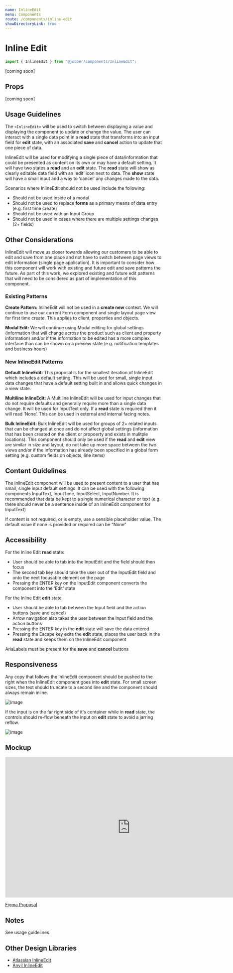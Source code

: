 ```yaml
---
name: InlineEdit
menu: Components
route: /components/inline-edit
showDirectoryLink: true
---
```



# Inline Edit

```ts
import { InlineEdit } from "@jobber/components/InlineEdit";
```

<Playground>
  <InlineEdit text="Bob" />
</Playground>

<!--
  INTERFACE: This is for the proposal stage of the component

  Provide an example of what the component looks like in code. How would you use
  it from another React component? This should consist primarily of code blocks.
  This section can be deleted once the component is built, when the Playground
  will demonstrate this at a higher fidelity.
-->

[coming soon]

## Props

<Props of={InlineEdit} />

<!--
  It is not necessary to provide an example of each prop. Use usage examples to
  highlight key features of a component or particular considerations.

  See `Button.mdx` for a good example of this.
-->

[coming soon]

## Usage Guidelines

<!--
  What is the design purpose of this component? How do its responsibilities
  relate to other components? What should this component not be used for? What
  are some related components in Atlantis? Try to describe this component not
  in terms of what it looks like or what elements make it up, but what function
  it performs or how it enables a user to perform tasks (e.g. “Buttons allow users
  to initiate, complete, and reverse actions.” vs “Buttons are rectangular elements
  that have a green background and white text”).
-->

The `<InlineEdit>` will be used to switch between displaying a value and displaying the component to update or change the value. The user can interact with a single data point in a **read** state that transforms into an input field for **edit** state, with an associated **save** and **cancel** action to update that one piece of data. 

InlineEdit will be used for modifying a single piece of data/information that could be presented as content on its own or may have a default setting. It will have two states a **read** and an **edit** state. The **read** state will show as clearly editable data field with an 'edit’ icon next to data. The **show** state will have a small input and a way to ‘cancel’ any changes made to the data.

Scenarios where InlineEdit should not be used include the following:
- Should not be used inside of a modal 
- Should not be used to replace **forms** as a primary means of data entry (e.g. first time create) 
- Should not be used with an Input Group 
- Should not be used in cases where there are multiple settings changes (2+ fields)

## Other Considerations

InlineEdit will move us closer towards allowing our customers to be able to edit and save from one place and not have to switch between page views to edit information (single page application). It is important to consider how this component will work with existing and future edit and save patterns the future. As part of this work, we explored existing and future edit patterns that will need to be considered as part of implementation of this component.

### Existing Patterns

**Create Pattern:** InlineEdit will not be used in a **create new** context. We will continue to use our current Form component and single layout page view for first time create. This applies to client, properties and objects.

**Modal Edit:** We will continue using Modal editing for global settings (information that will change across the product such as client and property information) and/or if the information to be edited has a more complex interface than can be shown on a preview state (e.g. notification templates and business hours)

### New InlineEdit Patterns
**Default InlineEdit:** This proposal is for the smallest iteration of InlineEdit which includes a default setting. This will be used for small, single input data changes that have a default setting built in and allows quick changes in a view state.

**Multiline InlineEdit:** A Multiline InlineEdit will be used for input changes that do not require defaults and generally require more than a single data change. It will be used for InputText only. If a **read** state is required then it will read ‘None’. This can be used in external and internal facing notes.

**Bulk InlineEdit:** Bulk InlineEdit will be used for groups of 2+ related inputs that can be changed at once and do not affect global settings (information that has been created on the client or propoerty and exists in mulitple locations). This component should only be used if the **read** and **edit** view are similar in size and layout, do not take up more space between the two views and/or if the information has already been specified in a global form setting (e.g. custom fields on objects, line items)


## Content Guidelines

<!--
  What type of content does this component present (documents, text, images, other components)?
  What is the recommended, or expected, amount of content? What is the components’ behaviour when
  the provided content diverges from what is expected (image aspect ratio, amount of text, video
  vs audio, filesize)? Are there any important references to the [Product Vocabulary](https://atlantis.getjobber.com/guides/product-vocabulary)
  that should be made regarding this component? What happens when content is unavailable or unreliable
  (poor connection, empty states, flaky GPS data?)
-->

The InlineEdit component will be used to present content to a user that has small, single input default settings. It can be used with the following components InputText, InputTime, InputSelect, InputNumber. It is recommended that data be kept to a single numerical character or text (e.g. there should never be a sentence inside of an InlineEdit component for InputText)

If content is not required, or is empty, use a sensible placeholder value. The default value if none is provided or required can be “None”
 

## Accessibility

<!--
  Describe the accessibility concerns for the component. How does it handle touch vs cursor vs
  keyboard events? Should it capture input? What should a screen reader see when it's focuse?
-->

For the Inline Edit **read** state:
- User should be able to tab into the InputEdit and the field should then focus
- The second tab key should take the user out of the InputEdit field and onto the next focusable element on the page
- Pressing the ENTER key on the InputEdit component converts the component into the ‘Edit’ state

For the Inline Edit **edit** state
- User should be able to tab between the Input field and the action buttons (save and cancel)
- Arrow navigation also takes the user between the Input field and the action buttons
- Pressing the ENTER key in the **edit** state will save the data entered
- Pressing the Escape key exits the **edit** state, places the user back in the **read** state and keeps them on the InlineEdit component

AriaLabels must be present for the **save** and **cancel** buttons

## Responsiveness

<!--
  How should the component behave on an iPhone 8? An iPad? A 1920x1080 monitor? How does the
  component appear when the component itself is less than 375px wide? Less than 640px wide?
  Less than 1200px wide? Greater than 1200px? Does it change when the device DPI is higher
  or lower?
-->

Any copy that follows the InlineEdit component should be pushed to the right when the InlineEdit component goes into **edit** state. For small screen sizes, the text should truncate to a second line and the component should always remain inline.

![image](https://user-images.githubusercontent.com/49729186/114600801-ffa1a600-9c51-11eb-8a59-de34d1165536.png)

If the input is on the far right side of it's container while in **read** state, the controls should re-flow beneath the input on **edit** state to avoid a jarring reflow.

![image](https://user-images.githubusercontent.com/49729186/114600825-05978700-9c52-11eb-8e0b-f0329beecf3d.png)

## Mockup

<iframe
  style="border: 1px solid rgba(0, 0, 0, 0.1);"
  width="800"
  height="450"
  src="https://www.figma.com/file/nStDVM7Uir50rrDz5T9CLp/Design-System-Contribution-Inline-Edit?node-id=26%3A2"
  allowfullscreen
></iframe>

<!--
  Insert a Figma mockup from the [Design System Contribution template](https://www.figma.com/file/3BXCXXD9glMtj8RAHjXiQC/Design-System-Contribution-TEMPLATE?node-id=26%3A2)
  that conveys the visual design of the component, with variants and state accounted for.
  Consider progressive enhancement; might this rely on newer browser features that aren’t
  widely supported yet?
-->

[Figma Proposal](https://www.figma.com/file/nStDVM7Uir50rrDz5T9CLp/Design-System-Contribution-Inline-Edit?node-id=26%3A2)

## Notes
<!--
  What decisions worth remembering have gone into this component? Did we consider any potentially valuable
  functionality that we’re not implementing right now for scope purposes? Are there any design decisions
  that might need explaining beyond the usage guidelines? This will help consumers understand this component
  more fully.
-->
See usage guidelines

## Other Design Libraries

- [Atlassian InlineEdit](https://atlassian.design/patterns/inline-edit)
- [Anvil InlineEdit](https://anvil.servicetitan.com/components/inline-edit/)


